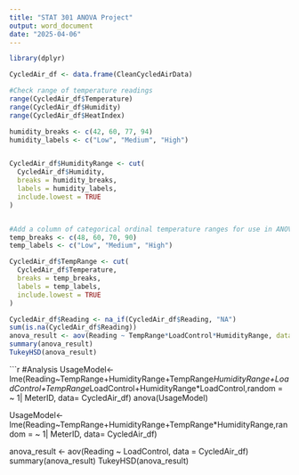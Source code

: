 ---
title: "STAT 301 ANOVA Project"
output: word_document
date: "2025-04-06"
---

```{r}
library(dplyr)

CycledAir_df <- data.frame(CleanCycledAirData)

#Check range of temperature readings
range(CycledAir_df$Temperature)
range(CycledAir_df$Humidity)
range(CycledAir_df$HeatIndex)

humidity_breaks <- c(42, 60, 77, 94)
humidity_labels <- c("Low", "Medium", "High")


CycledAir_df$HumidityRange <- cut(
  CycledAir_df$Humidity,
  breaks = humidity_breaks,
  labels = humidity_labels,
  include.lowest = TRUE
)


#Add a column of categorical ordinal temperature ranges for use in ANOVA
temp_breaks <- c(48, 60, 70, 90)
temp_labels <- c("Low", "Medium", "High")

CycledAir_df$TempRange <- cut(
  CycledAir_df$Temperature,
  breaks = temp_breaks,
  labels = temp_labels,
  include.lowest = TRUE
)
```

```{r}
CycledAir_df$Reading <- na_if(CycledAir_df$Reading, "NA")
sum(is.na(CycledAir_df$Reading))
anova_result <- aov(Reading ~ TempRange*LoadControl*HumidityRange, data = CycledAir_df)
summary(anova_result)
TukeyHSD(anova_result)
```




```{r}
#Analysis
UsageModel<-lme(Reading~TempRange+HumidityRange+TempRange*HumidityRange+LoadControl+TempRange*LoadControl+HumidityRange*LoadControl,random = ~ 1| MeterID, data= CycledAir_df)
anova(UsageModel)

UsageModel<-lme(Reading~TempRange+HumidityRange+TempRange*HumidityRange,random = ~ 1| MeterID, data= CycledAir_df)

anova_result <- aov(Reading ~ LoadControl, data = CycledAir_df)
summary(anova_result)
TukeyHSD(anova_result)
